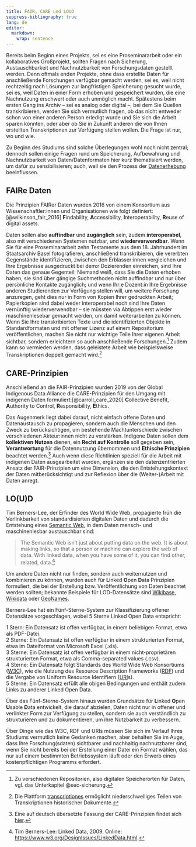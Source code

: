 ```yaml
---
title: FAIR, CARE und LOUD
suppress-bibliography: true
lang: de
editor: 
  markdown: 
    wrap: sentence
---
```


Bereits beim Beginn eines Projekts, sei es eine Proseminararbeit oder ein kollaboratives Großprojekt, sollten Fragen nach Sicherung, Austauschbarkeit und Nachnutzbarkeit von Forschungsdaten gestellt werden.
Denn oftmals enden Projekte, ohne dass erstellte Daten für anschließende Forschungen verfügbar gemacht werden, sei es, weil nicht rechtzeitig nach Lösungen zur langfristigen Speicherung gesucht wurde, sei es, weil Daten in einer Form erhoben und gespeichert wurden, die eine Nachnutzung erschwert oder auch unmöglich macht.
Spätestens beim ersten Gang ins Archiv -- sei es analog oder digital --, bei dem Sie Quellen transkribieren, werden Sie sich vermutlich fragen, ob das nicht entweder schon von einer anderen Person erledigt wurde und Sie sich die Arbeit sparen könnten, oder aber ob Sie in Zukunft anderen die von Ihnen erstellten Transkriptionen zur Verfügung stellen wollen. 
Die Frage ist nur, wo und wie.

Zu Beginn des Studiums sind solche Überlegungen wohl noch nicht zentral;
dennoch sollen einige Fragen rund um Speicherung, Aufbewahrung und Nachnutzbarkeit von Daten/Datenformaten hier kurz thematisiert werden, um dafür zu sensibilisieren;
auch, weil sie den Prozess der [Datenerhebung](04_datenerhebung_analyse.qmd) beeinflussen.


## FAIRe Daten

Die Prinzipien FAIRer Daten wurden 2016 von einem Konsortium aus Wissenschaftler:innen und Organisationen wie folgt definiert:[@wilkinson_fair_2016] 
**F**indability, **A**ccessibility, **I**nteroperability, **R**euse of digital assets.

Daten sollen also **auffindbar** und **zugänglich** sein, zudem **interoperabel**, also mit verschiedenen Systemen nutzbar, und **wiederverwendbar**.
Wenn Sie für eine Proseminararbeit zehn Testamente aus dem 18. Jahrhundert im Staatsarchiv Basel fotografieren, anschließend transkribieren, die vererbten Gegenstände identifizieren, zwischen den Erblasser:innen vergleichen und Ihre Ergebnisse ausgedruckt bei dem:r Dozierenden einreichen, sind Ihre Daten das genaue Gegenteil:
Niemand weiß, dass Sie die Daten erhoben haben, sie sind über gängige Suchmethoden nicht auffindbar und nur über persönliche Kontakte zugänglich; 
und wenn Ihr:e Dozent:in Ihre Ergebnisse anderen Studierenden zur Verfügung stellen will, um weitere Forschung anzuregen, geht dies nur in Form von Kopien Ihrer gedruckten Arbeit;
Papierkopien sind dabei weder interoperabel noch sind Ihre Daten vernünftig wiederverwendbar -- sie müssten via Abtippen erst wieder maschinenlesebar gemacht werden, um damit weiterarbeiten zu können.
Wenn Sie Ihre transkribierten Texte und die identifizierten Objekte in Standardformaten und mit offener Lizenz auf einem Repositorium veröffentlichen, machen Sie nicht nur wichtige Teile Ihrer eigenen Arbeit sichtbar, sondern erleichtern so auch anschließende Forschungen.^[Zu verschiedenen Repositorien, also digitalen Speicherorten für Daten, vgl. das Unterkapitel @sec-sicherung.] 
Zudem kann so vermieden werden, dass geleistete Arbeit wie beispielsweise Transkriptionen doppelt gemacht wird.^[Die Plattform [transcriptiones](https://transcriptiones.ch/) ermöglicht niederschwelliges Teilen von Transkriptionen historischer Dokumente.]

## CARE-Prinzipien

Anschließend an die FAIR-Prinzipien wurden 2019 von der Global Indigenous Data Alliance die CARE-Prinzipien für den Umgang mit indigenen Daten formuliert:[@carroll_care_2020]
**C**ollective Benefit, **A**uthority to Control, **R**esponsibility, **E**thics.

Das Augenmerk liegt dabei darauf, nicht einfach offene Daten und Datenaustausch zu propagieren, sondern auch die Menschen und den Zweck zu berücksichtigen, um bestehende Machtunterschiede zwischen verschiedenen Akteur:innen nicht zu verstärken.
Indigene Daten sollen dem **kollektiven Nutzen** dienen, ein **Recht auf Kontrolle** soll gegeben sein, **Verantwortung** für die Datennutzung übernommen und **Ethische Prinzipien** beachtet werden.[^2]
Auch wenn diese Richtlinien speziell für die Arbeit mit indigenen Daten ausgearbeitet wurden, ergänzen sie den datenzentrierten Ansatz der FAIR-Prinzipien um eine Dimension, die den Entstehungskontext der Daten mitberücksichtigt und zur Reflexion über die (Weiter-)Arbeit mit Daten anregt.

[^2]: Eine auf deutsch übersetzte Fassung der CARE-Prinzipien findet sich [hier](https://static1.squarespace.com/static/5d3799de845604000199cd24/t/637acb53881a0973324d18bf/1668991830292/Die+CARE-Prinzipien+für+indigene+Data+Governance.pdf-).

## LO(U)D

Tim Berners-Lee, der Erfinder des World Wide Web, propagierte früh die Verlinkbarkeit von standardisierten digitalen Daten und dadurch die Entstehung eines [Semantic Web](https://en.wikipedia.org/wiki/Semantic_Web), in dem Daten mensch- und maschinenlesbar austauschbar sind:

>The Semantic Web isn't just about putting data on the web. It is about making links, so that a person or machine can explore the web of data. With linked data, when you have some of it, you can find other, related, data.[^3]

Um andere Daten nicht nur finden, sondern auch weiternutzen und kombinieren zu können, wurden auch für **L**inked **O**pen **D**ata Prinzipien formuliert, die bei der Erstellung bzw. Veröffentlichung von Daten beachtet werden sollten; 
bekannte Beispiele für LOD-Datensätze sind [Wikibase](https://wikiba.se/), [Wikidata](https://www.wikidata.org/wiki/Wikidata:Main_Page) oder [GeoNames](http://www.geonames.org/).

Berners-Lee hat ein Fünf-Sterne-System zur Klassifizierung offener Datensätze vorgeschlagen, wobei 5 Sterne Linked Open Data entspricht:

1 Stern: Ein Datensatz ist offen verfügbar, in einem beliebigen  Format, etwa als PDF-Datei.\
2 Sterne: Ein Datensatz ist offen verfügbar in einem strukturierten Format, etwa im Dateiformat von Microsoft Excel (.xls).\
3 Sterne: Ein Datensatz ist offen verfügbar in einem nicht-proprietären strukturierten Format, etwa als Comma-separated values (.csv).\
4 Sterne: Ein Datensatz folgt Standards des World Wide Web Konsortiums ([W3C](https://de.wikipedia.org/wiki/World_Wide_Web_Consortium)), wie die Nutzung des Resource Description Frameworks ([RDF](https://de.wikipedia.org/wiki/Resource_Description_Framework)) und die  Vergabe von Uniform Resource Identifiern  ([URI](https://de.wikipedia.org/wiki/Uniform_Resource_Identifier)s).\
5 Sterne: Ein Datensatz erfüllt alle obigen Bedingungen und enthält zudem Links zu anderer Linked Open Data.

[^3]: Tim Berners-Lee: Linked Data, 2009. Online: [https://www.w3.org/DesignIssues/LinkedData.html](https://www.w3.org/DesignIssues/LinkedData.html).

Über das Fünf-Sterne-System hinaus wurden Grundsätze für **L**inked **O**pen **U**sable **D**ata entwickelt, die darauf abzielen, Daten nicht nur in offener und verlinkter Form zur Verfügung zu stellen, sondern sie auch verständlich zu strukturieren und zu dokumentieren, um ihre Nutzbarkeit zu verbessern.

Über Dinge wie das W3C, RDF und URIs müssen Sie sich im Verlauf Ihres Studiums vermutlich keine Gedanken machen, aber behalten Sie im Auge, dass Ihre Forschung(sdaten) sichtbarer und nachhaltig nachnutzbarer sind, wenn Sie nicht bereits bei der Erstellung einer Datei ein Format wählen, das nur auf einem bestimmten Betriebssystem läuft oder den Erwerb eines kostenpflichtigen Programms erfordert.


